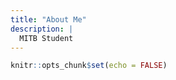 ```yaml
---
title: "About Me"
description: |
  MITB Student
---
```


```r
knitr::opts_chunk$set(echo = FALSE)
```
